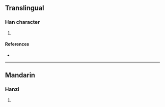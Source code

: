 {{character info/new}}
==Translingual==

===Han character===
{{Han char|rn=30|rad=口|as=11|sn=14|four=|canj=RFBG|ids=⿰口堂}}

# {{defn|Han|sort=口11}}

====References====
* {{Han ref|kx=0206.201|hdz=10676.030|uh=5621|ud=22049}}

----

==Mandarin==

===Hanzi===
{{cmn-hanzi|pin=[[tāng]] ([[tang1]]), [[chì]] ([[chi4]])|wg=t'ang<sup>1</sup>, ch'ih<sup>4</sup>}}

# {{defn|lang=cmn|sort=口11}}